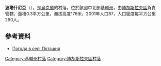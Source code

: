 {{coord|49|30|27|N|30|55|30|E|scale:30000|display=title}}

'''波塔什尼亞'''（{{lang-uk|Поташня}}），是[[烏克蘭|烏克蘭]]的村落，位於該國中北部[[基輔州|基輔州]]，由[[博胡斯拉夫區|博胡斯拉夫區]]負責管轄，面積0.3平方公里，海拔高度176米，2001年人口87，人口密度每平方公里290人。

==參考資料==
* [http://weather.in.ua/ua/kievskaja/21395 Погода в селі Поташня] {{Wayback|url=http://weather.in.ua/ua/kievskaja/21395 |date=20160509135409 }}

{{DEFAULTSORT:Поташня}}
[[Category:基輔州村落|Category:基輔州村落]]
[[Category:博胡斯拉夫區村落|Category:博胡斯拉夫區村落]]


{{Kiev-geo-stub}}